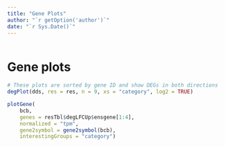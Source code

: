 ```yaml
---
title: "Gene Plots"
author: "`r getOption('author')`"
date: "`r Sys.Date()`"
---
```


```r
```



# Gene plots

```r
# These plots are sorted by gene ID and show DEGs in both directions
degPlot(dds, res = res, n = 9, xs = "category", log2 = TRUE)
```

```r
plotGene(
    bcb,
    genes = resTbl$degLFCUp$ensgene[1:4],
    normalized = "tpm",
    gene2symbol = gene2symbol(bcb),
    interestingGroups = "category")
```
